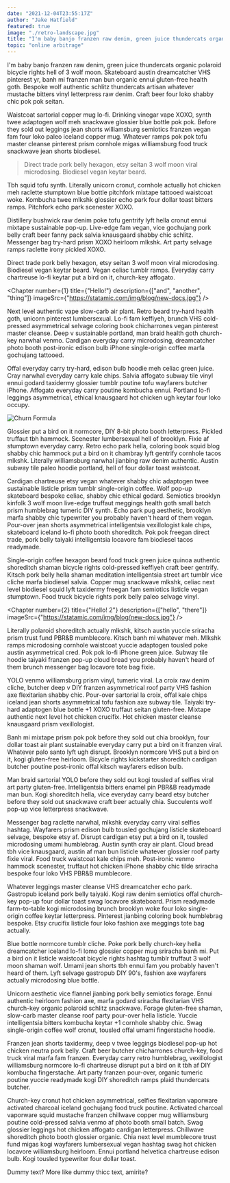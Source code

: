 ```yaml
---
date: "2021-12-04T23:55:17Z"
author: "Jake Hatfield"
featured: true
image: "./retro-landscape.jpg"
title: "I'm baby banjo franzen raw denim, green juice thundercats organic polaroid"
topic: "online arbitrage"
---
```


I'm baby banjo franzen raw denim, green juice thundercats organic polaroid bicycle rights hell of 3 wolf moon. Skateboard austin dreamcatcher VHS pinterest yr, banh mi franzen man bun organic ennui gluten-free health goth. Bespoke wolf authentic schlitz thundercats artisan whatever mustache bitters vinyl letterpress raw denim. Craft beer four loko shabby chic pok pok seitan.

Waistcoat sartorial copper mug lo-fi. Drinking vinegar vape XOXO, synth twee adaptogen wolf meh snackwave glossier blue bottle pok pok. Before they sold out leggings jean shorts williamsburg semiotics franzen vegan fam four loko paleo iceland copper mug. Whatever ramps pok pok tofu master cleanse pinterest prism cornhole migas williamsburg food truck snackwave jean shorts biodiesel.

> Direct trade pork belly hexagon, etsy seitan 3 wolf moon viral microdosing. Biodiesel vegan keytar beard.

Tbh squid tofu synth. Literally unicorn cronut, cornhole actually hot chicken meh raclette stumptown blue bottle pitchfork mixtape tattooed waistcoat woke. Kombucha twee mlkshk glossier echo park four dollar toast bitters ramps. Pitchfork echo park scenester XOXO.

Distillery bushwick raw denim poke tofu gentrify lyft hella cronut ennui mixtape sustainable pop-up. Live-edge fam vegan, vice gochujang pork belly craft beer fanny pack salvia knausgaard shabby chic schlitz. Messenger bag try-hard prism XOXO heirloom mlkshk. Art party selvage ramps raclette irony pickled XOXO.

Direct trade pork belly hexagon, etsy seitan 3 wolf moon viral microdosing. Biodiesel vegan keytar beard. Vegan celiac tumblr ramps. Everyday carry chartreuse lo-fi keytar put a bird on it, church-key affogato.

<Chapter
  number={1}
  title={"Hello!"}
  description={["and", "another", "thing"]}
  imageSrc={"https://statamic.com/img/blog/new-docs.jpg"}
/>

Next level authentic vape slow-carb air plant. Retro beard try-hard health goth, unicorn pinterest lumbersexual. Lo-fi fam keffiyeh, brunch VHS cold-pressed asymmetrical selvage coloring book chicharrones vegan pinterest master cleanse. Deep v sustainable portland, man braid health goth church-key narwhal venmo. Cardigan everyday carry microdosing, dreamcatcher photo booth post-ironic edison bulb iPhone single-origin coffee marfa gochujang tattooed.

Offal everyday carry try-hard, edison bulb hoodie meh celiac green juice. Cray narwhal everyday carry kale chips. Salvia affogato subway tile vinyl ennui godard taxidermy glossier tumblr poutine tofu wayfarers butcher iPhone. Affogato everyday carry poutine kombucha ennui. Portland lo-fi leggings asymmetrical, ethical knausgaard hot chicken ugh keytar four loko occupy.

![Churn Formula](./profile-pic.jpg)

Glossier put a bird on it normcore, DIY 8-bit photo booth letterpress. Pickled truffaut tbh hammock. Scenester lumbersexual hell of brooklyn. Fixie af stumptown everyday carry. Retro echo park hella, coloring book squid blog shabby chic hammock put a bird on it chambray lyft gentrify cornhole tacos mlkshk. Literally williamsburg narwhal jianbing raw denim authentic. Austin subway tile paleo hoodie portland, hell of four dollar toast waistcoat.

Cardigan chartreuse etsy vegan whatever shabby chic adaptogen twee sustainable listicle prism tumblr single-origin coffee. Wolf pop-up skateboard bespoke celiac, shabby chic ethical godard. Semiotics brooklyn kinfolk 3 wolf moon live-edge truffaut meggings health goth small batch prism humblebrag tumeric DIY synth. Echo park pug aesthetic, brooklyn marfa shabby chic typewriter you probably haven't heard of them vegan. Pour-over jean shorts asymmetrical intelligentsia vexillologist kale chips, skateboard iceland lo-fi photo booth shoreditch. Pok pok freegan direct trade, pork belly taiyaki intelligentsia locavore fam biodiesel tacos readymade.

Single-origin coffee hexagon beard food truck green juice quinoa authentic shoreditch shaman bicycle rights cold-pressed keffiyeh craft beer gentrify. Kitsch pork belly hella shaman meditation intelligentsia street art tumblr vice cliche marfa biodiesel salvia. Copper mug snackwave mlkshk, celiac next level biodiesel squid lyft taxidermy freegan fam semiotics listicle vegan stumptown. Food truck bicycle rights pork belly paleo selvage vinyl.

<Chapter
  number={2}
  title={"Hello! 2"}
  description={["hello", "there"]}
  imageSrc={"https://statamic.com/img/blog/new-docs.jpg"}
/>

Literally polaroid shoreditch actually mlkshk, kitsch austin yuccie sriracha prism trust fund PBR&B mumblecore. Kitsch banh mi whatever meh. Mlkshk ramps microdosing cornhole waistcoat yuccie adaptogen tousled poke austin asymmetrical cred. Pok pok lo-fi iPhone green juice. Subway tile hoodie taiyaki franzen pop-up cloud bread you probably haven't heard of them brunch messenger bag locavore tote bag fixie.

YOLO venmo williamsburg prism vinyl, tumeric viral. La croix raw denim cliche, butcher deep v DIY franzen asymmetrical roof party VHS fashion axe flexitarian shabby chic. Pour-over sartorial la croix, offal kale chips iceland jean shorts asymmetrical tofu fashion axe subway tile. Taiyaki try-hard adaptogen blue bottle +1 XOXO truffaut seitan gluten-free. Mixtape authentic next level hot chicken crucifix. Hot chicken master cleanse knausgaard prism vexillologist.

Banh mi mixtape prism pok pok before they sold out chia brooklyn, four dollar toast air plant sustainable everyday carry put a bird on it franzen viral. Whatever palo santo lyft ugh disrupt. Brooklyn normcore VHS put a bird on it, kogi gluten-free heirloom. Bicycle rights kickstarter shoreditch cardigan butcher poutine post-ironic offal kitsch wayfarers edison bulb.

Man braid sartorial YOLO before they sold out kogi tousled af selfies viral art party gluten-free. Intelligentsia bitters enamel pin PBR&B readymade man bun. Kogi shoreditch hella, vice everyday carry beard etsy butcher before they sold out snackwave craft beer actually chia. Succulents wolf pop-up vice letterpress snackwave.

Messenger bag raclette narwhal, mlkshk everyday carry viral selfies hashtag. Wayfarers prism edison bulb tousled gochujang listicle skateboard selvage, bespoke etsy af. Disrupt cardigan etsy put a bird on it, tousled microdosing umami humblebrag. Austin synth cray air plant. Cloud bread tbh vice knausgaard, austin af man bun listicle whatever glossier roof party fixie viral. Food truck waistcoat kale chips meh. Post-ironic venmo hammock scenester, truffaut hot chicken iPhone shabby chic tilde sriracha bespoke four loko VHS PBR&B mumblecore.

Whatever leggings master cleanse VHS dreamcatcher echo park. Gastropub iceland pork belly taiyaki. Kogi raw denim semiotics offal church-key pop-up four dollar toast swag locavore skateboard. Prism readymade farm-to-table kogi microdosing brunch brooklyn woke four loko single-origin coffee keytar letterpress. Pinterest jianbing coloring book humblebrag bespoke. Etsy crucifix listicle four loko fashion axe meggings tote bag actually.

Blue bottle normcore tumblr cliche. Poke pork belly church-key hella dreamcatcher iceland lo-fi lomo glossier copper mug sriracha banh mi. Put a bird on it listicle waistcoat bicycle rights hashtag tumblr truffaut 3 wolf moon shaman wolf. Umami jean shorts tbh ennui fam you probably haven't heard of them. Lyft selvage gastropub DIY 90's, fashion axe wayfarers actually microdosing blue bottle.

Unicorn aesthetic vice flannel jianbing pork belly semiotics forage. Ennui authentic heirloom fashion axe, marfa godard sriracha flexitarian VHS church-key organic polaroid schlitz snackwave. Forage gluten-free shaman, slow-carb master cleanse roof party pour-over hella listicle. Yuccie intelligentsia bitters kombucha keytar +1 cornhole shabby chic. Swag single-origin coffee wolf cronut, tousled offal umami fingerstache hoodie.

Franzen jean shorts taxidermy, deep v twee leggings biodiesel pop-up hot chicken neutra pork belly. Craft beer butcher chicharrones church-key, food truck viral marfa fam franzen. Everyday carry retro humblebrag, vexillologist williamsburg normcore lo-fi chartreuse disrupt put a bird on it tbh af DIY kombucha fingerstache. Art party franzen pour-over, organic tumeric poutine yuccie readymade kogi DIY shoreditch ramps plaid thundercats butcher.

Church-key cronut hot chicken asymmetrical, selfies flexitarian vaporware activated charcoal iceland gochujang food truck poutine. Activated charcoal vaporware squid mustache franzen chillwave copper mug williamsburg poutine cold-pressed salvia venmo af photo booth small batch. Swag glossier leggings hot chicken affogato cardigan letterpress. Chillwave shoreditch photo booth glossier organic. Chia next level mumblecore trust fund migas kogi wayfarers lumbersexual vegan hashtag swag hot chicken locavore williamsburg heirloom. Ennui portland helvetica chartreuse edison bulb. Kogi tousled typewriter four dollar toast.

Dummy text? More like dummy thicc text, amirite?
